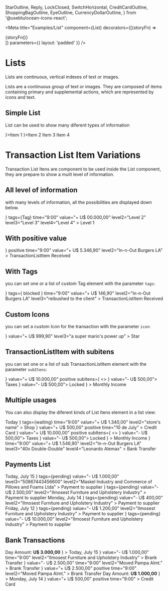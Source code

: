 
  StarOutline,
  Reply,
  LockClosed,
  SwitchHorizontal,
  CreditCardOutline,
  ShoppingBagOutline,
  EyeOutline,
  CurrencyDollarOutline,
} from '@useblu/ocean-icons-react';

<Meta
  title="Examples/List"
  component={List}
  decorators={[(storyFn) => <div className="show-grid">{storyFn()}</div>]}
  parameters={{ layout: 'padded' }}
/>

# Lists

Lists are continuous, vertical indexes of text or images.

Lists are a continuous group of text or images. They are composed of items containing primary and supplemental actions, which are represented by icons and text.

## Simple List

List can be used to show many diferent types of information

<Canvas withSource="open" withToolbar>
  <Story name="simple-list">
    <List>
      <TransactionListItem icon={<StarOutline />}>Item 1</TransactionListItem>
      <TransactionListItem icon={<Reply />}>Item 2</TransactionListItem>
      <TransactionListItem>Item 3</TransactionListItem>
      <TransactionListItem>Item 4</TransactionListItem>
    </List>
  </Story>
</Canvas>

# Transaction List Item Variations

Transaction List Itens are component to be used inside the List component, they are prepare to show a muilt level of information.

## All level of information

with many levels of information, all the possibilities are displayed down below.

<Canvas withSource="open" withToolbar>
  <Story name="all-level-information">
    <List>
      <TransactionListItem
        icon={<EyeOutline />}
        tags={<Tag>Tag</Tag>}
        time="9:00"
        value="+ U$ 00.000,00"
        level2="Level 2"
        level3="Level 3"
        level4="Level 4"
      >
        Level 1
      </TransactionListItem>
    </List>
  </Story>
</Canvas>

## With positive value

<Canvas withSource="open">
  <Story name="with-positve">
    <List>
      <TransactionListItem
        icon={<SwitchHorizontal />}
        positive
        time="9:00"
        value="+ U$ 5.346,90"
        level2="In-n-Out Burgers LA"
      >
        TransactionListItem Received
      </TransactionListItem>
    </List>
  </Story>
</Canvas>

## With Tags

you can set one or a list of custom Tag element with the parameter `tags`:

<Canvas withSource="open">
  <Story name="with-tags">
    <List>
      <TransactionListItem
        icon={<SwitchHorizontal />}
        tags={<Tag type="negative"> blocked </Tag>}
        time="9:00"
        value="+ U$ 146,90"
        level2="In-n-Out Burgers LA"
        level3="reibushed to the client"
      >
        TransactionListItem Received
      </TransactionListItem>
    </List>
  </Story>
</Canvas>

## Custom Icons

you can set a custom Icon for the transaction with the parameter `icon`:

<Canvas withSource="open">
  <Story name="with-icons">
    <List>
      <TransactionListItem
        icon={<StarOutline />}
        value="+ U$ 999,90"
        level3="a super mario's power up"
      >
        Star
      </TransactionListItem>
    </List>
  </Story>
</Canvas>

## TransactionListItem with subitens

you can set one or a list of sub TransactionListItem element with the parameter `subItens`:

<Canvas withSource="open">
  <Story name="with-sub-itens">
    <List>
      <TransactionListItem
        icon={<CreditCardOutline />}
        value="+ U$ 10.000,00"
        positive
        subItens={
          <>
            <TransactionListItem icon={<Reply />} value="- U$ 500,00">
              Taxes
            </TransactionListItem>
            <TransactionListItem icon={<LockClosed />} value="- U$ 500,00">
              Locked
            </TransactionListItem>
          </>
        }
      >
        Monthly Income
      </TransactionListItem>
    </List>
  </Story>
</Canvas>

## Multiple usages

You can also display the diferent kinds of List Itens element in a list view:

<Canvas withSource="open">
  <Story name="multiple-usages">
    <List>
      <SubHeader>Today</SubHeader>
      <TransactionListItem
        icon={<ShoppingBagOutline />}
        tags={<Tag type="warning">waiting</Tag>}
        time="9:00"
        value="+ U$ 1.340,00"
        level2="store's name"
      >
        Shop
      </TransactionListItem>
      <TransactionListItem
        icon={<CreditCardOutline />}
        value="+ U$ 500,00"
        positive
        time="10 de July"
      >
        Credit Card
      </TransactionListItem>
      <TransactionListItem
        icon={<CreditCardOutline />}
        value="+ U$ 10.000,00"
        positive
        subItens={
          <>
            <TransactionListItem icon={<Reply />} value="- U$ 500,00">
              Taxes
            </TransactionListItem>
            <TransactionListItem icon={<LockClosed />} value="- U$ 500,00">
              Locked
            </TransactionListItem>
          </>
        }
      >
        Monthly Income
      </TransactionListItem>
      <TransactionListItem
        className="ods-list\_\_item"
        icon={<SwitchHorizontal />}
        time="9:00"
        value="+ U$ 1.546,90"
        level2="In-n-Out Burgers LA"
        level3="40x Double-Double"
        level4="Leonardo Alemax"
      >
        Bank Transfer
      </TransactionListItem>
    </List>
  </Story>
</Canvas>

## Payments List

<Canvas withSource="open">
  <Story name="payments-list">
    <List>
      <SubHeader>Today, July 15</SubHeader>
      <TransactionListItem
        icon={<CurrencyDollarOutline />}
        tags={<Tag type="warning">pending</Tag>}
        value="- U$ 1.000,00"
        level3="50867443456600"
        level2="Maskel Industry and Commerce of Pillows and Foams Ltda"
      >
        Payment to supplier
      </TransactionListItem>
      <TransactionListItem
        icon={<CurrencyDollarOutline />}
        tags={<Tag type="warning">pending</Tag>}
        value="- U$ 2.500,00"
        level2="IImosest Furniture and Upholstery Industry"
      >
        Payment to supplier
      </TransactionListItem>
      <SubHeader>Monday, July 14</SubHeader>
      <TransactionListItem
        icon={<CurrencyDollarOutline />}
        tags={<Tag type="warning">pending</Tag>}
        value="- U$ 400,00"
        level2="IImosest Furniture and Upholstery Industry"
      >
        Payment to supplier
      </TransactionListItem>
      <SubHeader>Friday, July 12</SubHeader>
      <TransactionListItem
        icon={<CurrencyDollarOutline />}
        tags={<Tag type="warning">pending</Tag>}
        value="- U$ 1.200,00"
        level2="IImosest Furniture and Upholstery Industry"
      >
        Payment to supplier
      </TransactionListItem>
      <TransactionListItem
        icon={<CurrencyDollarOutline />}
        tags={<Tag type="warning">pending</Tag>}
        value="- U$ 10.000,00"
        level2="IImosest Furniture and Upholstery Industry"
      >
        Payment to supplier
      </TransactionListItem>
    </List>
  </Story>
</Canvas>

## Bank Transactions

<Canvas withSource="open">
  <Story name="bank-transactions">
    <List>
      <SubHeader
        subtitle={
          <>
            Day Amount: <strong>U$ 3.000,00</strong>
          </>
        }
      >
        Today, July 15
      </SubHeader>
      <TransactionListItem
        icon={<SwitchHorizontal />}
        value="- U$ 1.000,00"
        time="9:00"
        level2="IImosest Furniture and Upholstery Industry"
      >
        Brank Transfer
      </TransactionListItem>
      <TransactionListItem
        icon={<SwitchHorizontal />}
        value="- U$ 2.500,00"
        time="9:00"
        level2="Moved Pampa Almt."
      >
        Brank Transfer
      </TransactionListItem>
      <TransactionListItem
        icon={<SwitchHorizontal />}
        value="+ U$ 2.500,00"
        positive
        time="9:00"
        level2="Moved Pampa Almt."
      >
        Brank Transfer
      </TransactionListItem>
      <SubHeader
        subtitle={
          <>
            Day Amount: <strong>U$ 1.000,00</strong>
          </>
        }
      >
        Monday, July 14
      </SubHeader>
      <TransactionListItem
        icon={<CreditCardOutline />}
        value="+ U$ 500,00"
        positive
        time="9:00"
      >
        Credit Card
      </TransactionListItem>
    </List>
  </Story>
</Canvas>
